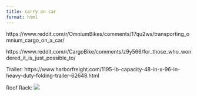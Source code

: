 ```yaml
---
title: carry on car
format: html
---
```


https://www.reddit.com/r/OmniumBikes/comments/17qu2ws/transporting_omnium_cargo_on_a_car/

https://www.reddit.com/r/CargoBike/comments/z9y566/for_those_who_wondered_it_is_just_possible_to/

Trailer:
https://www.harborfreight.com/1195-lb-capacity-48-in-x-96-in-heavy-duty-folding-trailer-62648.html

Roof Rack:
![](/_sources/car/omnium_on_roof_rack.jpg)
